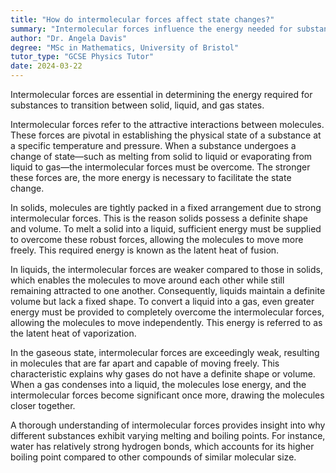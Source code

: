 ```yaml
---
title: "How do intermolecular forces affect state changes?"
summary: "Intermolecular forces influence the energy needed for substances to transition between solid, liquid, and gas states, playing a crucial role in phase changes."
author: "Dr. Angela Davis"
degree: "MSc in Mathematics, University of Bristol"
tutor_type: "GCSE Physics Tutor"
date: 2024-03-22
---
```


Intermolecular forces are essential in determining the energy required for substances to transition between solid, liquid, and gas states.

Intermolecular forces refer to the attractive interactions between molecules. These forces are pivotal in establishing the physical state of a substance at a specific temperature and pressure. When a substance undergoes a change of state—such as melting from solid to liquid or evaporating from liquid to gas—the intermolecular forces must be overcome. The stronger these forces are, the more energy is necessary to facilitate the state change.

In solids, molecules are tightly packed in a fixed arrangement due to strong intermolecular forces. This is the reason solids possess a definite shape and volume. To melt a solid into a liquid, sufficient energy must be supplied to overcome these robust forces, allowing the molecules to move more freely. This required energy is known as the latent heat of fusion.

In liquids, the intermolecular forces are weaker compared to those in solids, which enables the molecules to move around each other while still remaining attracted to one another. Consequently, liquids maintain a definite volume but lack a fixed shape. To convert a liquid into a gas, even greater energy must be provided to completely overcome the intermolecular forces, allowing the molecules to move independently. This energy is referred to as the latent heat of vaporization.

In the gaseous state, intermolecular forces are exceedingly weak, resulting in molecules that are far apart and capable of moving freely. This characteristic explains why gases do not have a definite shape or volume. When a gas condenses into a liquid, the molecules lose energy, and the intermolecular forces become significant once more, drawing the molecules closer together.

A thorough understanding of intermolecular forces provides insight into why different substances exhibit varying melting and boiling points. For instance, water has relatively strong hydrogen bonds, which accounts for its higher boiling point compared to other compounds of similar molecular size.
    